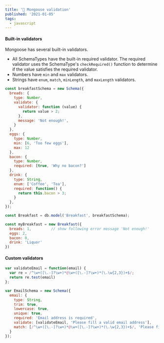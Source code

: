 ```yaml
---
title: '🦡 Mongoose validation'
published: '2021-01-05'
tags:
  - javascript
---
```


#### Built-in validators

Mongoose has several built-in validators.
- All SchemaTypes have the built-in required validator. The required validator uses the SchemaType's `checkRequired()` function to determine if the value satisfies the required validator.
- Numbers have `min` and `max` validators.
- Strings have `enum`, `match`, `minLength`, and `maxLength` validators.

```js
const breakfastSchema = new Schema({
  breads: {
    type: Number,
    validate: {
      validator: function (value) {
        return value > 2;
      },
      message: 'Not enough!',
    }
  },
  eggs: {
    type: Number,
    min: [6, 'Too few eggs'],
    max: 12
  },
  bacon: {
    type: Number,
    required: [true, 'Why no bacon?']
  },
  drink: {
    type: String,
    enum: ['Coffee', 'Tea'],
    required: function() {
      return this.bacon > 3;
    }
  },
});

const Breakfast = db.model('Breakfast', breakfastSchema);

const myBreakfast = new Breakfast({
  breads: 1,         // show following error message 'Not enough!'
  eggs: 2,
  bacon: 0,
  drink: 'Liquor'
})
```

#### Custom validators

```js
var validateEmail = function(email) {
  var re = /^\w+([\.-]?\w+)*@\w+([\.-]?\w+)*(\.\w{2,3})+$/;
  return re.test(email)
};

var EmailSchema = new Schema({
  email: {
    type: String,
    trim: true,
    lowercase: true,
    unique: true,
    required: 'Email address is required',
    validate: [validateEmail, 'Please fill a valid email address'],
    match: [/^\w+([\.-]?\w+)*@\w+([\.-]?\w+)*(\.\w{2,3})+$/, 'Please fill a valid email address']
  }
});
```





